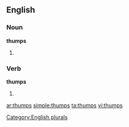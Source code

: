 
==English==

===Noun===
'''thumps'''

# {{plural of |[[thump]]}}

===Verb===
'''thumps'''

# {{third-person singular of|[[thump]]}}

[[Category:English plurals]]

[[ar:thumps]]
[[simple:thumps]]
[[ta:thumps]]
[[vi:thumps]]